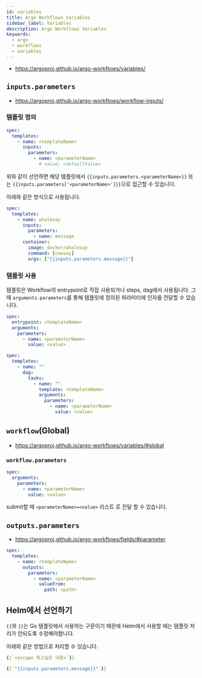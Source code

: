 ```yaml
---
id: variables
title: Argo Workflows Variables
sidebar_label: Variables
description: Argo Workflows Variables
keywords:
  - argo
  - workflows
  - variables
---
```


- https://argoproj.github.io/argo-workflows/variables/

## `inputs.parameters`

- https://argoproj.github.io/argo-workflows/workflow-inputs/

### 템플릿 정의

```yaml
spec:
  templates:
    - name: <templateName>
      inputs:
        parameters:
          - name: <parameterName>
            # value: <defaultValue>
```

위와 같이 선언하면 해당 템플릿에서 `{{inputs.parameters.<parameterName>}}` 또는 `{{inputs.parameters['<parameterName>']}}`으로 접근할 수 있습니다.

아래와 같은 방식으로 사용됩니다.

```yaml
spec:
  templates:
    - name: whalesay
      inputs:
        parameters:
          - name: message
      container:
        image: docker/whalesay
        command: [cowsay]
        args: ["{{inputs.parameters.message}}"]
```

### 템플릿 사용

템플릿은 Workflow의 entrypoint로 직접 사용되거나 steps, dag에서 사용됩니다. 그 때 `arguments.parameters`를 통해 템플릿에 정의된 파라미터에 인자를 전달할 수 있습니다.

```yaml title="entrypoint"
spec:
  entrypoint: <templateName>
  arguments:
    parameters:
      - name: <parameterName>
        value: <value>
```

```yaml title="dag"
spec:
  templates:
    - name: ""
      dag:
        tasks:
          - name: ""
            template: <templateName>
            arguments:
              parameters:
                - name: <parameterName>
                  value: <value>
```

## `workflow`(Global)

- https://argoproj.github.io/argo-workflows/variables/#global

### `workflow.parameters`

```yaml
spec:
  arguments:
    parameters:
      - name: <parameterName>
        value: <value>
```

submit할 때 `<parameterName>=<value>` 리스트 로 전달 할 수 있습니다.

## `outputs.parameters`

- https://argoproj.github.io/argo-workflows/fields/#parameter

```yaml
spec:
  templates:
    - name: <templateName>
      outputs:
        parameters:
          - name: <parameterName>
            valueFrom:
              path: <path>
```

## Helm에서 선언하기

`{{`와 `}}`는 Go 템플릿에서 사용하는 구문이기 때문에 Helm에서 사용할 때는 템플릿 처리가 안되도록 수정해야합니다.

아래와 같은 방법으로 처리할 수 있습니다.

```yaml
{{`<escape 하고싶은 내용>`}}
```

```yaml
{{`"{{inputs.parameters.message}}"`}}
```
